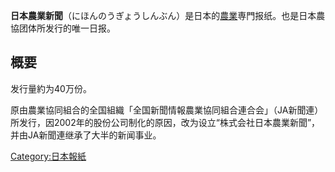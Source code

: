{{Infobox Newspaper
| name                = 日本農業新聞
| type                = [[日报|日报]]
| format              = [[大报|大报]]
| owners              = 株式会社日本農業新聞
| publisher           = 
| editor              = 
| chiefeditor         = 
| assoceditor         = 
| staff               = 
| foundation          = 1928年3月20日
| ceased publication  = 
| language            = [[日语|日语]]
| headquarters        = {{JPN}}[[東京都|東京都]][[台東区|台東区]][[秋葉原#秋葉原（地名）|秋葉原]]2番3号
| circulation         = 日报：約40万份
}}

'''日本農業新聞'''（にほんのうぎょうしんぶん）是日本的[[農業|農業]]専門报纸。也是日本農協团体所发行的唯一日报。

== 概要 ==
发行量約为40万份。

原由農業協同組合的全国組織「全国新聞情報農業協同組合連合会」（JA新聞連）所发行，因2002年的股份公司制化的原因，改为设立“株式会社日本農業新聞”，并由JA新聞連继承了大半的新闻事业。

{{日本各大報紙}}

[[Category:日本報紙|Category:日本報紙]]